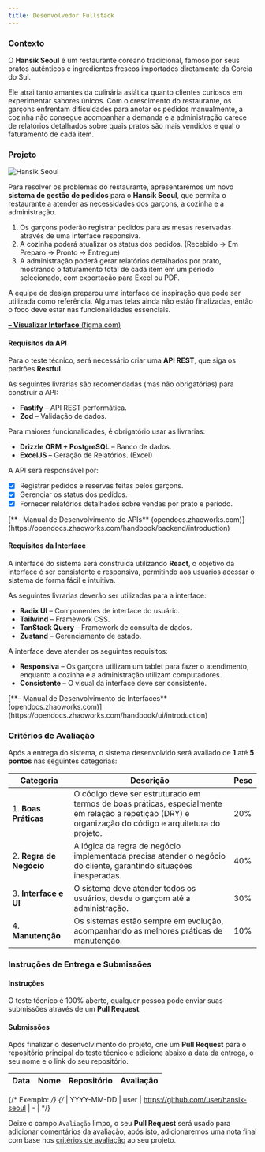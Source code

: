 ```yaml
---
title: Desenvolvedor Fullstack
---
```


### Contexto

O **Hansik Seoul** é um restaurante coreano tradicional, famoso por seus pratos autênticos e ingredientes frescos importados diretamente da Coreia do Sul.

Ele atrai tanto amantes da culinária asiática quanto clientes curiosos em experimentar sabores únicos. Com o crescimento do restaurante, os garçons enfrentam dificuldades para anotar os pedidos manualmente, a cozinha não consegue acompanhar a demanda e a administração carece de relatórios detalhados sobre quais pratos são mais vendidos e qual o faturamento de cada item.

### Projeto

![Hansik Seoul](/trials/441952251-e7299fe7-f2a6-43b2-a6be-dd390e6aee60.png)

Para resolver os problemas do restaurante, apresentaremos um novo **sistema de gestão de pedidos** para o **Hansik Seoul**, que permita o restaurante a atender as necessidades dos garçons, a cozinha e a administração.

1. Os garçons poderão registrar pedidos para as mesas reservadas através de uma interface responsiva.
2. A cozinha poderá atualizar os status dos pedidos. (Recebido → Em Preparo → Pronto → Entregue)
3. A administração poderá gerar relatórios detalhados por prato, mostrando o faturamento total de cada item em um período selecionado, com exportação para Excel ou PDF.

A equipe de design preparou uma interface de inspiração que pode ser utilizada como referência. Algumas telas ainda não estão finalizadas, então o foco deve estar nas funcionalidades essenciais.

[**– Visualizar Interface** (figma.com)](https://www.figma.com/design/tDQOat8CrZ62wD1Uoa1ued/Hansik-Seoul)

#### Requisitos da API

Para o teste técnico, será necessário criar uma **API REST**, que siga os padrões **Restful**.

As seguintes livrarias são recomendadas (mas não obrigatórias) para construir a API:

- **Fastify** – API REST performática.
- **Zod** – Validação de dados.

Para maiores funcionalidades, é obrigatório usar as livrarias:

- **Drizzle ORM + PostgreSQL** – Banco de dados.
- **ExcelJS** – Geração de Relatórios. (Excel)

A API será responsável por:

- [x] Registrar pedidos e reservas feitas pelos garçons.
- [x] Gerenciar os status dos pedidos.
- [x] Fornecer relatórios detalhados sobre vendas por prato e período.

<Callout title="Em caso de dúvidas sobre a API, você pode consultar a nossa documentação aberta:">
[**– Manual de Desenvolvimento de APIs** (opendocs.zhaoworks.com)](https://opendocs.zhaoworks.com/handbook/backend/introduction) 
</Callout>

#### Requisitos da Interface

A interface do sistema será construída utilizando **React**, o objetivo da interface é ser consistente e responsiva, permitindo aos usuários acessar o sistema de forma fácil e intuitiva.

As seguintes livrarias deverão ser utilizadas para a interface:

- **Radix UI** – Componentes de interface do usuário.
- **Tailwind** – Framework CSS.
- **TanStack Query** – Framework de consulta de dados.
- **Zustand** – Gerenciamento de estado.

A interface deve atender os seguintes requisitos:

- **Responsiva** – Os garçons utilizam um tablet para fazer o atendimento, enquanto a cozinha e a administração utilizam computadores.
- **Consistente** – O visual da interface deve ser consistente.

<Callout title="Em caso de dúvidas sobre a API, você pode consultar a nossa documentação aberta:">
[**– Manual de Desenvolvimento de Interfaces** (opendocs.zhaoworks.com)](https://opendocs.zhaoworks.com/handbook/ui/introduction)
</Callout>

### Critérios de Avaliação

Após a entrega do sistema, o sistema desenvolvido será avaliado de **1** até **5 pontos** nas seguintes categorias:

| Categoria | Descrição | Peso |
| --- | --- | --- |
| 1. **Boas Práticas** | O código deve ser estruturado em termos de boas práticas, especialmente em relação a repetição (DRY) e organização do código e arquitetura do projeto. | 20% |
| 2. **Regra de Negócio** | A lógica da regra de negócio implementada precisa atender o negócio do cliente, garantindo situações inesperadas. | 40% |
| 3. **Interface e UI** | O sistema deve atender todos os usuários, desde o garçom até a administração. | 30% |
| 4. **Manutenção** | Os sistemas estão sempre em evolução, acompanhando as melhores práticas de manutenção. | 10% |

### Instruções de Entrega e Submissões

#### Instruções

O teste técnico é 100% aberto, qualquer pessoa pode enviar suas submissões através de um **Pull Request**.

#### Submissões

Após finalizar o desenvolvimento do projeto, crie um **Pull Request** para o repositório principal do teste técnico e adicione abaixo a data da entrega, o seu nome e o link do seu repositório.

| Data | Nome | Repositório | Avaliação | 
| --- | --- | --- | --- |

{/* Exemplo: */}
{/* | YYYY-MM-DD | user | https://github.com/user/hansik-seoul | - | */}

Deixe o campo `Avaliação` limpo, o seu **Pull Request** será usado para adicionar comentários da avaliação, após isto, adicionaremos uma nota final com base nos [critérios de avaliação](#critérios-de-avaliação) ao seu projeto.